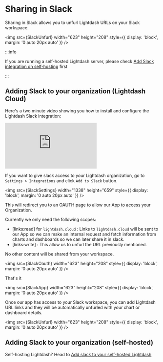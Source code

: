 
# Sharing in Slack

Sharing in Slack allows you to unfurl Lightdash URLs on your Slack workspace.

<img
  src={SlackUnfurl}
  width="623"
  height="208"
  style={{ display: 'block', margin: '0 auto 20px auto' }}
/>

:::info

If you are running a self-hosted Lightdash server, please check [Add Slack integration on self-hosting](https://docs.lightdash.com/self-host/customize-deployment/configure-a-slack-app-for-lightdash) first

:::

## Adding Slack to your organization (Lightdash Cloud)

Here's a two minute video showing you how to install and configure the Lightdash Slack integration:

<div style={{ position: "relative", paddingBottom: "64.98194945848375%", height: 0}}><iframe src="https://www.loom.com/embed/9df1e9e24ead48cd8e46a73558d31764?sid=1daa03c8-c783-4f46-ad6e-8dabbd7d5223" frameborder="0" webkitallowfullscreen mozallowfullscreen allowfullscreen style={{position: "absolute", top: 0, left: 0, width: "100%", height: "100%"}}></iframe></div>

If you want to give slack access to your Lightdash organization, go to `Settings > Integrations` and click `Add to Slack` button.

<img
  src={SlackSettings}
  width="1338"
  height="659"
  style={{ display: 'block', margin: '0 auto 20px auto' }}
/>

This will redirect you to an OAUTH page to allow our App to access your Organization.

Currently we only need the following scopes:

- [links:read] for `lightdash.cloud` : Links to `lightdash.cloud` will be sent to our App
  so we can make an internal request and fetch information from charts and dashboards so we can later share it in slack.
- [links:write] : This allow us to unfurl the URL previously mentioned.

No other content will be shared from your workspace.

<img
  src={SlackOauth}
  width="623"
  height="208"
  style={{ display: 'block', margin: '0 auto 20px auto' }}
/>

That's it

<img
  src={SlackApp}
  width="623"
  height="208"
  style={{ display: 'block', margin: '0 auto 20px auto' }}
/>

Once our app has access to your Slack workspace, you can add Lightdash URL links and they will be
automatically unfurled with your chart or dashboard details.

<img
  src={SlackUnfurl}
  width="623"
  height="208"
  style={{ display: 'block', margin: '0 auto 20px auto' }}
/>

## Adding Slack to your organization (self-hosted)

Self-hosting Lightdash? Head to [Add slack to your self-hosted Lightdash](../self-host/customize-deployment/configure-a-slack-app-for-lightdash.mdx)
